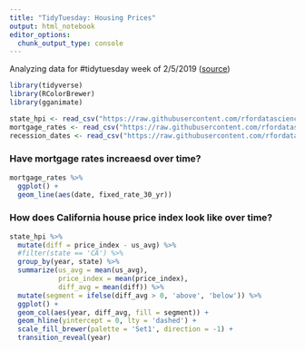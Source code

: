 ```yaml
---
title: "TidyTuesday: Housing Prices"
output: html_notebook
editor_options: 
  chunk_output_type: console
---
```


Analyzing data for #tidytuesday week of 2/5/2019 ([source](https://github.com/rfordatascience/tidytuesday/tree/master/data/2019/2019-02-05))

```r
library(tidyverse)
library(RColorBrewer)
library(gganimate)

state_hpi <- read_csv("https://raw.githubusercontent.com/rfordatascience/tidytuesday/master/data/2019/2019-02-05/state_hpi.csv")
mortgage_rates <- read_csv("https://raw.githubusercontent.com/rfordatascience/tidytuesday/master/data/2019/2019-02-05/mortgage.csv")
recession_dates <- read_csv("https://raw.githubusercontent.com/rfordatascience/tidytuesday/master/data/2019/2019-02-05/recessions.csv")
```


### Have mortgage rates increaesd over time?
```r
mortgage_rates %>%
  ggplot() +
  geom_line(aes(date, fixed_rate_30_yr))
```

### How does California house price index look like over time?
```r
state_hpi %>%
  mutate(diff = price_index - us_avg) %>% 
  #filter(state == 'CA') %>%
  group_by(year, state) %>%
  summarize(us_avg = mean(us_avg),
            price_index = mean(price_index),
            diff_avg = mean(diff)) %>%
  mutate(segment = ifelse(diff_avg > 0, 'above', 'below')) %>%
  ggplot() + 
  geom_col(aes(year, diff_avg, fill = segment)) +
  geom_hline(yintercept = 0, lty = 'dashed') +
  scale_fill_brewer(palette = 'Set1', direction = -1) +
  transition_reveal(year)
```

